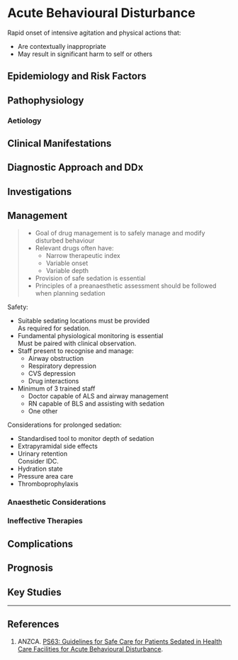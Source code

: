 # Acute Behavioural Disturbance


Rapid onset of intensive agitation and physical actions that:

* Are contextually inappropriate
* May result in significant harm to self or others

## Epidemiology and Risk Factors

## Pathophysiology

### Aetiology

## Clinical Manifestations

## Diagnostic Approach and DDx

## Investigations

## Management

> * Goal of drug management is to safely manage and modify disturbed behaviour
> * Relevant drugs often have:
> 	* Narrow therapeutic index
> 	* Variable onset
> 	* Variable depth
> * Provision of safe sedation is essential
> * Principles of a preanaesthetic assessment should be followed when planning sedation


Safety:

* Suitable sedating locations must be provided  
As required for sedation.
* Fundamental physiological monitoring is essential  
Must be paired with clinical observation.
* Staff present to recognise and manage:
	* Airway obstruction
	* Respiratory depression
	* CVS depression
	* Drug interactions
* Minimum of 3 trained staff
	* Doctor capable of ALS and airway management
	* RN capable of BLS and assisting with sedation
	* One other


Considerations for prolonged sedation:

* Standardised tool to monitor depth of sedation
* Extrapyramidal side effects
* Urinary retention  
Consider IDC.
* Hydration state
* Pressure area care
* Thromboprophylaxis

### Anaesthetic Considerations

### Ineffective Therapies

## Complications

## Prognosis

## Key Studies


---

## References

1. ANZCA. [PS63: Guidelines for Safe Care for Patients Sedated in Health Care Facilities for Acute Behavioural Disturbance](http://www.anzca.edu.au/Documents/ps26-2005-guidelines-on-consent-for-anaesthesia-or.pdf).